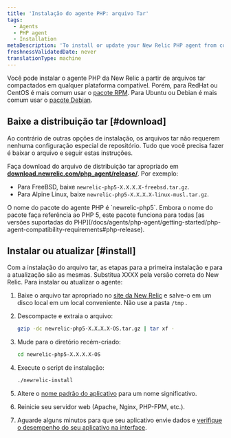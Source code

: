 ```yaml
---
title: 'Instalação do agente PHP: arquivo Tar'
tags:
  - Agents
  - PHP agent
  - Installation
metaDescription: 'To install or update your New Relic PHP agent from compressed tar archives, start here.'
freshnessValidatedDate: never
translationType: machine
---
```


Você pode instalar o agente PHP da New Relic a partir de arquivos tar compactados em qualquer plataforma compatível. Porém, para RedHat ou CentOS é mais comum usar o [pacote RPM](/docs/agents/php-agent/installation/php-agent-installation-aws-linux-redhat-centos/). Para Ubuntu ou Debian é mais comum usar o [pacote Debian](/docs/agents/php-agent/installation/php-agent-installation-ubuntu-debian).

## Baixe a distribuição tar [#download]

Ao contrário de outras opções de instalação, os arquivos tar não requerem nenhuma configuração especial de repositório. Tudo que você precisa fazer é baixar o arquivo e seguir estas instruções.

Faça download do arquivo de distribuição tar apropriado em <DNT>**[download.newrelic.com/php_agent/release/](https://download.newrelic.com/php_agent/release/)**</DNT>. Por exemplo:

* Para FreeBSD, baixe `newrelic-php5-X.X.X.X-freebsd.tar.gz`.
* Para Alpine Linux, baixe `newrelic-php5-X.X.X.X-linux-musl.tar.gz`.

<Callout variant="tip">
  O nome do pacote do agente PHP é `newrelic-php5`. Embora o nome do pacote faça referência ao PHP 5, este pacote funciona para todas [as versões suportadas do PHP](/docs/agents/php-agent/getting-started/php-agent-compatibility-requirements#php-release).
</Callout>

## Instalar ou atualizar [#install]

Com a instalação do arquivo tar, as etapas para a primeira instalação e para a atualização são as mesmas. Substitua XXXX pela versão correta do New Relic. Para instalar ou atualizar o agente:

1. Baixe o arquivo tar apropriado no [site da New Relic](https://download.newrelic.com/php_agent/release/) e salve-o em um disco local em um local conveniente. Não use a pasta `/tmp` .

2. Descompacte e extraia o arquivo:

   ```bash
   gzip -dc newrelic-php5-X.X.X.X-OS.tar.gz | tar xf -
   ```

3. Mude para o diretório recém-criado:

   ```bash
   cd newrelic-php5-X.X.X.X-OS
   ```

4. Execute o script de instalação:

   ```bash
   ./newrelic-install
   ```

5. Altere o [nome padrão do aplicativo](/docs/site/naming-your-application) para um nome significativo.

6. Reinicie seu servidor web (Apache, Nginx, PHP-FPM, etc.).

7. Aguarde alguns minutos para que seu aplicativo envie dados e [verifique o desempenho do seu aplicativo na interface](/docs/apm/applications-menu/monitoring/apm-overview-page).

<InstallFeedback/>